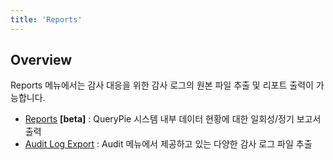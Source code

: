 ```yaml
---
title: 'Reports'
---
```


## Overview

Reports 메뉴에서는 감사 대응을 위한 감사 로그의 원본 파일 추출 및 리포트 출력이 가능합니다.


* [Reports](#invalid-relative-path) **[beta]** : QueryPie 시스템 내부 데이터 현황에 대한 일회성/정기 보고서 출력
* [Audit Log Export](../audit-log-export) : Audit 메뉴에서 제공하고 있는 다양한 감사 로그 파일 추출
